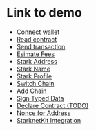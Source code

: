 # Link to demo

- [Connect wallet](/demo/connect-wallet)
- [Read contract](/demo/read-contract)
- [Send transaction](/demo/send-transaction)
- [Esimate Fees](/demo/estimate-fees)
- [Stark Address](/demo/stark-address)
- [Stark Name](/demo/stark-name)
- [Stark Profile](/demo/stark-profile)
- [Switch Chain](/demo/switch-chain)
- [Add Chain](/demo/add-chain)
- [Sign Typed Data](/demo/sign-typed-data)
- [Declare Contract (TODO)](/demo/declare-contract)
- [Nonce for Address](/demo/nonce-for-address)
- [StarknetKit Integration](/demo/starknetkit)
